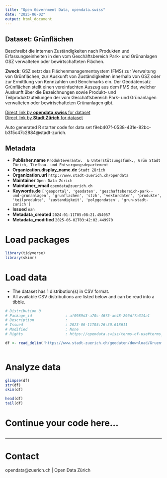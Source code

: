 ```yaml
---
title: "Open Government Data, opendata.swiss"
date: "2025-06-02"
output: html_document
---
```


## Dataset: Grünflächen

Beschreibt die internen Zuständigkeiten nach Produkten und Erfassungseinheiten in den vom Geschäftsbereich Park- und Grünanlagen GSZ verwalteten oder bewirtschafteten Flächen.

**Zweck**: GSZ setzt das Flächenmanagementsystem (FMS) zur Verwaltung von Grünflächen, zur Auskunft von Zuständigkeiten innerhalb von GSZ oder zur Ermittlung von Kennzahlen und Benchmarks ein.
Der Geodatensatz Grünflächen stellt einen vereinfachten Auszug aus dem FMS dar, welcher Auskunft über die Bezeichnungen sowie Produkt- und Teilproduktzuteilungen der vom Geschäftsbereich Park- und Grünanlagen verwalteten oder bewirtschafteten Grünanlagen gibt.


[Direct link by **opendata.swiss** for dataset](https://opendata.swiss/de/dataset/grunflachen1)<br>
[Direct link by **Stadt Zürich** for dataset](https://data.stadt-zuerich.ch/dataset/geo_gruenflaechen)

Auto generated R starter code for data set f9eb407f-0538-431e-82bc-b315c47c2884@stadt-zurich.

## Metadata

- **Publisher.name** `Produkteverantw.  & Unterstützungsfunk., Grün Stadt Zürich, Tiefbau- und Entsorgungsdepartement`
- **Organization.display_name.de** `Stadt Zürich`
- **Organization.url** `http://www.stadt-zuerich.ch/opendata`
- **Maintainer** `Open Data Zürich`
- **Maintainer_email** `opendata@zuerich.ch`
- **Keywords.de** `['geoportal', 'geodaten', 'geschaftsbereich-park--und-grunanlagen', 'grunflachen', 'stzh', 'vektordaten', 'produkte', 'teilprodukte', 'zustandigkeit', 'polygondaten', 'grun-stadt-zurich']`
- **Issued** `nan`
- **Metadata_created** `2024-01-11T05:08:21.454057`
- **Metadata_modified** `2025-06-02T03:42:02.449970`


# Load packages

```r

library(tidyverse)
library(skimr)

```

# Load data

-   The dataset has 1 distribution(s) in CSV format.
-   All available CSV distributions are listed below and can be read into a tibble.

```r

# Distribution 0
# Package_id               : af0989d3-a70c-4675-ae48-296df7a314a1
# Description              : 
# Issued                   : 2023-06-11T03:26:30.618611
# Modified                 : None
# Rights                   : https://opendata.swiss/terms-of-use#terms_open

df <- read_delim('https://www.stadt-zuerich.ch/geodaten/download/Gruenflaechen?format=10008')



```

# Analyze data

```r

glimpse(df)
str(df)
skim(df)

head(df)
tail(df)

```

# Continue your code here...

```r

```

------------------------------------------------------------------------

# Contact

opendata@zuerich.ch | Open Data Zürich
